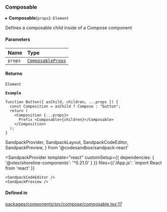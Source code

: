 ### Composable

▸ **Composable**(`props`): `Element`

Defines a composable child inside of a Compose component

#### Parameters

| Name    | Type                          |
| :------ | :---------------------------- |
| `props` | [`ComposableProps`](props.md) |

#### Returns

`Element`

**`Example`**

```tsx copy showLineNumbers filename="example.tsx
function Button({ asChild, children, ...props }) {
  const Composition = asChild ? Compose : "button";
  return (
    <Composition {...props}>
      Prefix <Composable>{children}</Composable>
    </Composition>
  );
}
```

SandpackProvider,
SandpackLayout,
SandpackCodeEditor,
SandpackPreview,
} from '@codesandbox/sandpack-react'

<SandpackProvider
template="react"
customSetup={{ dependencies: { '@vtex/shoreline-components': '^0.21.0' } }}
files={{'/App.js': `import React from 'react'
  }}

>   <SandpackLayout>

    <SandpackCodeEditor />
    <SandpackPreview />

  </SandpackLayout>
</SandpackProvider>

#### Defined in

[packages/components/src/compose/composable.tsx:17](https://github.com/vtex/shoreline/blob/6674ddada/packages/components/src/compose/composable.tsx#L17)
